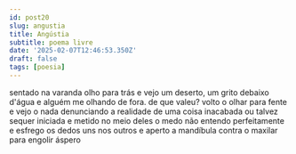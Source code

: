 ```yaml
---
id: post20
slug: angustia
title: Angústia
subtitle: poema livre
date: '2025-02-07T12:46:53.350Z'
draft: false
tags: [poesia]
---
```

sentado na varanda olho para trás e vejo um deserto, um grito debaixo d'água
e alguém me olhando de fora. de que valeu? volto o olhar para fente e vejo o nada
denunciando a realidade de uma coisa inacabada ou talvez sequer iniciada
e metido no meio deles o medo não entendo perfeitamente 
e esfrego os dedos uns nos outros e aperto a mandíbula contra o maxilar
para engolir áspero
